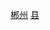 {{Catnav|頁面分類|...|中国县份|中国各省县份|湖南省县份}}
{{Catnav|頁面分類|...|湖南行政区划|湖南省县级行政区|湖南省县份}}
{{Catnav|頁面分類|...|湖南市州|湖南地级市|郴州|郴州行政区划|郴州区县市}}
{{catmore|宜章县|湖南省宜章县}}

[[Category:湖南省县份|郴州]]
[[Category:郴州区县市|县]]